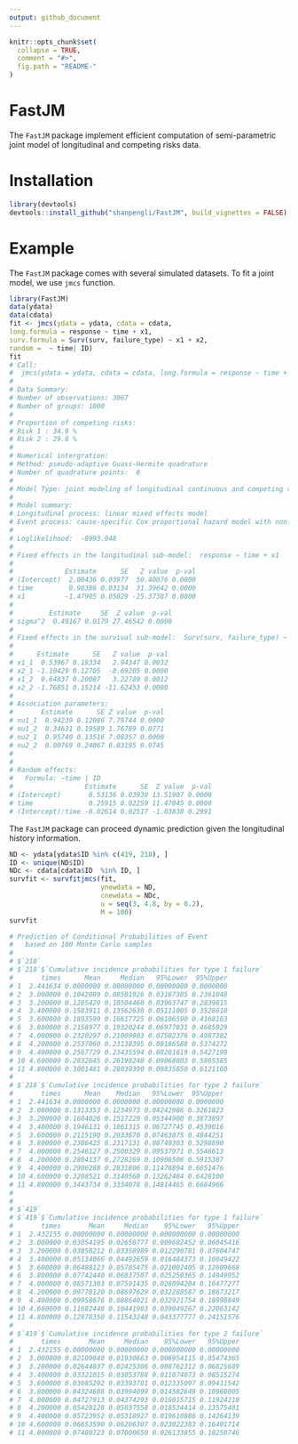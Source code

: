 ```yaml
---
output: github_document
---
```


```r
knitr::opts_chunk$set(
  collapse = TRUE,
  comment = "#>",
  fig.path = "README-"
)
```

# FastJM

The `FastJM` package implement efficient computation of semi-parametric joint model of longitudinal and competing risks data.

# Installation

```r
library(devtools)
devtools::install_github("shanpengli/FastJM", build_vignettes = FALSE)
```

# Example

The `FastJM` package comes with several simulated datasets. To fit a joint model, we use `jmcs` function. 

```r
library(FastJM)
data(ydata)
data(cdata)
fit <- jmcs(ydata = ydata, cdata = cdata, 
long.formula = response ~ time + x1, 
surv.formula = Surv(surv, failure_type) ~ x1 + x2, 
random =  ~ time| ID)
fit
# Call:
#  jmcs(ydata = ydata, cdata = cdata, long.formula = response ~ time + x1, random = ~time | ID, surv.formula = Surv(surv, failure_type) ~ x1 + x2) 
# 
# Data Summary:
# Number of observations: 3067 
# Number of groups: 1000 
# 
# Proportion of competing risks: 
# Risk 1 : 34.9 %
# Risk 2 : 29.8 %
# 
# Numerical intergration:
# Method: pseudo-adaptive Guass-Hermite quadrature
# Number of quadrature points:  6 
# 
# Model Type: joint modeling of longitudinal continuous and competing risks data 
# 
# Model summary:
# Longitudinal process: linear mixed effects model
# Event process: cause-specific Cox proportional hazard model with non-parametric baseline hazard
# 
# Loglikelihood:  -8993.048 
# 
# Fixed effects in the longitudinal sub-model:  response ~ time + x1 
# 
#             Estimate      SE   Z value  p-val
# (Intercept)  2.00436 0.03977  50.40076 0.0000
# time         0.98386 0.03134  31.39642 0.0000
# x1          -1.47905 0.05829 -25.37387 0.0000
# 
#         Estimate     SE  Z value  p-val
# sigma^2  0.49167 0.0179 27.46542 0.0000
# 
# Fixed effects in the survival sub-model:  Surv(surv, failure_type) ~ x1 + x2 
# 
#      Estimate      SE   Z value  p-val
# x1_1  0.53967 0.18334   2.94347 0.0032
# x2_1 -1.10429 0.12705  -8.69205 0.0000
# x1_2  0.64837 0.20087   3.22789 0.0012
# x2_2 -1.76851 0.15214 -11.62453 0.0000
# 
# Association parameters:                 
#       Estimate      SE Z value  p-val
# nu1_1  0.94239 0.12086 7.79744 0.0000
# nu1_2  0.34631 0.19589 1.76789 0.0771
# nu2_1  0.95740 0.13516 7.08357 0.0000
# nu2_2  0.00769 0.24067 0.03195 0.9745
# 
# 
# Random effects:                 
#   Formula: ~time | ID 
#                  Estimate      SE  Z value  p-val
# (Intercept)       0.53136 0.03930 13.51907 0.0000
# time              0.25915 0.02259 11.47045 0.0000
# (Intercept):time -0.02614 0.02517 -1.03838 0.2991
```

The `FastJM` package can proceed dynamic prediction given the longitudinal history information.

```r
ND <- ydata[ydata$ID %in% c(419, 218), ]
ID <- unique(ND$ID)
NDc <- cdata[cdata$ID  %in% ID, ]
survfit <- survfitjmcs(fit, 
                       ynewdata = ND, 
                       cnewdata = NDc, 
                       u = seq(3, 4.8, by = 0.2), 
                       M = 100)
survfit

# Prediction of Conditional Probabilities of Event
# 	based on 100 Monte Carlo samples
# 
# $`218`
# $`218`$`Cumulative incidence probabilities for type 1 failure`
#       times      Mean     Median   95%Lower  95%Upper
# 1  2.441634 0.0000000 0.00000000 0.00000000 0.0000000
# 2  3.000000 0.1042089 0.08501926 0.03167305 0.2361048
# 3  3.200000 0.1265429 0.10504460 0.03963747 0.2839815
# 4  3.400000 0.1583911 0.13562638 0.05111005 0.3528610
# 5  3.600000 0.1893599 0.16617725 0.06106590 0.4168163
# 6  3.800000 0.2158977 0.19320244 0.06977831 0.4685929
# 7  4.000000 0.2320297 0.21009903 0.07502376 0.4987382
# 8  4.200000 0.2537060 0.23138395 0.08186588 0.5374272
# 9  4.400000 0.2567729 0.23435594 0.08281619 0.5427199
# 10 4.600000 0.2832645 0.26198248 0.09068803 0.5865385
# 11 4.800000 0.3001481 0.28039390 0.09835850 0.6121160
# 
# $`218`$`Cumulative incidence probabilities for type 2 failure`
#       times      Mean    Median   95%Lower  95%Upper
# 1  2.441634 0.0000000 0.0000000 0.00000000 0.0000000
# 2  3.000000 0.1313353 0.1234973 0.04242986 0.3261823
# 3  3.200000 0.1604026 0.1517229 0.05344900 0.3873897
# 4  3.400000 0.1946131 0.1861315 0.06727745 0.4539016
# 5  3.600000 0.2115190 0.2033670 0.07463875 0.4844251
# 6  3.800000 0.2386425 0.2317131 0.08740303 0.5298890
# 7  4.000000 0.2546127 0.2500329 0.09537971 0.5546613
# 8  4.200000 0.2804137 0.2728269 0.10906506 0.5915387
# 9  4.400000 0.2906288 0.2831806 0.11478894 0.6051476
# 10 4.600000 0.3208521 0.3140568 0.13262484 0.6428100
# 11 4.800000 0.3443734 0.3334078 0.14814465 0.6684966
# 
# 
# $`419`
# $`419`$`Cumulative incidence probabilities for type 1 failure`
#       times       Mean     Median    95%Lower   95%Upper
# 1  2.432155 0.00000000 0.00000000 0.000000000 0.00000000
# 2  3.000000 0.03054195 0.02650777 0.009682452 0.06045416
# 3  3.200000 0.03858212 0.03358989 0.012290781 0.07604747
# 4  3.400000 0.05134066 0.04492659 0.016484373 0.10049422
# 5  3.600000 0.06488123 0.05705475 0.021002405 0.12609668
# 6  3.800000 0.07742440 0.06837507 0.025250365 0.14949952
# 7  4.000000 0.08571303 0.07591435 0.028094204 0.16477277
# 8  4.200000 0.09778120 0.08697629 0.032288587 0.18673217
# 9  4.400000 0.09958676 0.08864021 0.032921754 0.18998849
# 10 4.600000 0.11682448 0.10441903 0.039049267 0.22063142
# 11 4.800000 0.12878350 0.11543248 0.043377777 0.24151576
# 
# $`419`$`Cumulative incidence probabilities for type 2 failure`
#       times       Mean     Median    95%Lower   95%Upper
# 1  2.432155 0.00000000 0.00000000 0.000000000 0.00000000
# 2  3.000000 0.02109040 0.01930663 0.006954115 0.05474365
# 3  3.200000 0.02644037 0.02425306 0.008762312 0.06825689
# 4  3.400000 0.03321015 0.03053788 0.011074073 0.08515274
# 5  3.600000 0.03685292 0.03393781 0.012335097 0.09411542
# 6  3.800000 0.04324688 0.03994099 0.014582649 0.10960005
# 7  4.000000 0.04727913 0.04374293 0.016015715 0.11924210
# 8  4.200000 0.05428128 0.05037558 0.018534414 0.13575401
# 9  4.400000 0.05723952 0.05318927 0.019610086 0.14264139
# 10 4.600000 0.06653590 0.06206307 0.023022383 0.16401714
# 11 4.800000 0.07480723 0.07000650 0.026133855 0.18250746

```


